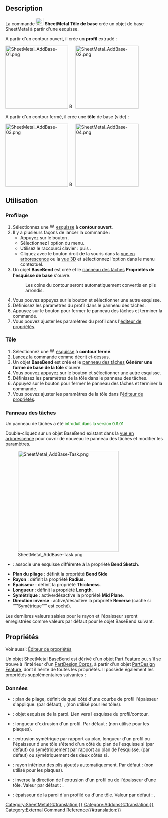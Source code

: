 {{UnfinishedDocu}}
<languages/>

{{Docnav/fr
|
|[[SheetMetal_AddWall/fr|Rebord]]
|[[SheetMetal_Workbench/fr|Atelier SheetMetal]]
|IconL=
|IconR=SheetMetal_AddWall.svg
|IconC=Sheetmetal_workbench_icon.svg
}}

{{GuiCommand/fr
|Name=SheetMetal AddBase
|Name/fr=SheetMetal Tôle de base
|MenuLocation=SheetMetal → Créer une paroi/tôle
|Workbenches=[[SheetMetal_Workbench/fr|SheetMetal]]
|Shortcut={{KEY|C}} {{KEY|B}}
}}

== Description ==

La commande [[Image:SheetMetal_AddBase.svg|24px]] '''SheetMetal Tôle de base''' crée un objet de base SheetMetal à partir d'une esquisse. 

A partir d'un contour ouvert, il crée un '''profil''' extrudé :

[[Image:SheetMetal_AddBase-01.png|200px|link=]] [[Image:Button_right.svg|16px|link=]]
[[Image:SheetMetal_AddBase-02.png|200px|link=]]

A partir d'un contour fermé, il crée une '''tôle''' de base (vide) :

[[Image:SheetMetal_AddBase-03.png|200px|link=]] [[Image:Button_right.svg|16px|link=]]
[[Image:SheetMetal_AddBase-04.png|200px|link=]]

<span id="Usage"></span>
== Utilisation ==

<span id="Profile"></span>
===Profilage===

# Sélectionnez une [[Image:Workbench_Sketcher.svg|16px]] [[Sketcher_Workbench/fr|esquisse]] à '''contour ouvert'''.
# Il y a plusieurs façons de lancer la commande :
#* Appuyez sur le bouton {{Button|[[Image:SheetMetal_AddBase.svg|16px]] [[SheetMetal_AddBase/fr|Créer une paroi/tôle]]}}.
#* Sélectionnez l'option {{MenuCommand|SheetMetal → [[Image:SheetMetal_AddBase.svg|16px]] Créer une paroi/tôle}} du menu.
#* Utilisez le raccourci clavier : {{KEY|C}} puis {{KEY|B}}.
#* Cliquez avec le bouton droit de la souris dans la [[Tree_view/fr|vue en arborescence]] ou la [[3D_view/fr|vue 3D]] et sélectionnez l'option {{MenuCommand|SheetMetal → [[Image:SheetMetal_AddBase.svg|16px]] Créer une paroi/tôle}} dans le menu contextuel.
# Un objet '''BaseBend''' est créé et le [[Task_panel/fr|panneau des tâches]] '''Propriétés de l'esquisse de base''' s'ouvre.
#: Les coins du contour seront automatiquement convertis en plis arrondis.
# Vous pouvez appuyez sur le bouton {{Button|Esquisse}} et sélectionner une autre esquisse.
# Définissez les paramètres du profil dans le panneau des tâches.
# Appuyez sur le bouton {{Button|OK}} pour fermer le panneau des tâches et terminer la commande.
# Vous pouvez ajuster les paramètres du profil dans l'[[Property_editor/fr|éditeur de propriétés]].

<span id="Plate"></span>
===Tôle===

# Sélectionnez une [[Image:Workbench_Sketcher.svg|16px]] [[Sketcher_Workbench/fr|esquisse]] à '''contour fermé'''.
# Lancez la commande comme décrit ci-dessus.
# Un objet '''BaseBend''' est créé et le [[Task_panel/fr|panneau des tâches]] '''Générer une forme de base de la tôle''' s'ouvre.
# Vous pouvez appuyez sur le bouton {{Button|Esquisse}} et sélectionner une autre esquisse.
# Définissez les paramètres de la tôle dans le panneau des tâches.
# Appuyez sur le bouton {{Button|OK}} pour fermer le panneau des tâches et terminer la commande.
# Vous pouvez ajuster les paramètres de la tôle dans l'[[Property_editor/fr|éditeur de propriétés]].

<span id="Task_panel"></span>
=== Panneau des tâches ===

Un panneau de tâches a été <span style="font-size:small;color:green;">introduit dans la version 0.6.01</span>

Double-cliquez sur un objet BaseBend existant dans la [[Tree_view/fr|vue en arborescence]] pour ouvrir de nouveau le panneau des tâches et modifier les paramètres.

[[Image:SheetMetal_AddBase-Task.png|320px]]

* {{Button|Esquisse}} : associe une esquisse différente à la propriété '''Bend Sketch'''.
* '''Plan du pliage''' : définit la propriété '''Bend Side'''
* '''Rayon''' : définit la propriété '''Radius'''.
* '''Épaisseur''' : définit la propriété '''Thickness'''.
* '''Longueur''' : définit la propriété '''Length'''.
* '''Symétrique''' : active/désactive la propriété '''Mid Plane'''.
* '''Direction inverse''' : active/désactive la propriété '''Reverse''' (caché si “”'Symétrique'“” est coché).

Les dernières valeurs saisies pour le rayon et l'épaisseur seront enregistrées comme valeurs par défaut pour le objet BaseBend suivant.

<span id="Properties"></span>
== Propriétés ==

Voir aussi: [[Property_editor/fr|Éditeur de propriétés]]

Un objet SheetMetal BaseBend est dérivé d'un objet [[Part_Feature/fr|Part Feature]] ou, s'il se trouve à l'intérieur d'un [[PartDesign_Body/fr|PartDesign Corps]], à partir d'un objet [[PartDesign_Feature/fr|PartDesign Feature]], dont il hérite de toutes les propriétés. Il possède également les propriétés supplémentaires suivantes :

<span id="Data"></span>
===Données===

{{Properties_Title|Parameters}}

* {{PropertyData|Bend Side|Enumeration}} : plan de pliage, définit de quel côté d'une courbe de profil l'épaisseur s'applique. {{value|Outside}} (par défaut), {{value|Inside}}, {{value|Middle}} (non utilisé pour les tôles).
* {{PropertyData|Bend Sketch|Link}} : objet esquisse de la paroi. Lien vers l'esquisse du profil/contour.
* {{PropertyData|Length|Length}} : longueur d'extrusion d'un profil. Par défaut : {{value|100,00 mm}} (non utilisé pour les plaques).
* {{PropertyData|Mid Plane|Bool}} : extrusion symétrique par rapport au plan, longueur d'un profil ou l'épaisseur d'une tôle s'étend d'un côté du plan de l'esquisse si {{FALSE}} (par défaut) ou symétriquement par rapport au plan de l'esquisse. (par défaut) ou symétriquement des deux côtés si {{TRUE}}.
* {{PropertyData|Radius|Length}} : rayon intérieur des plis ajoutés automatiquement. Par défaut : {{value|1,00 mm}} (non utilisé pour les plaques).
* {{PropertyData|Reverse|Bool}} : inverse la direction de l'extrusion d'un profil ou de l'épaisseur d'une tôle. Valeur par défaut : {{FALSE}}.
* {{PropertyData|thickness|Length}} : épaisseur de la paroi d'un profilé ou d'une tôle. Valeur par défaut : {{value|1,00 mm}}.


{{Docnav/fr
|
|[[SheetMetal_AddWall/fr|Rebord]]
|[[SheetMetal_Workbench/fr|Atelier SheetMetal]]
|IconL=
|IconR=SheetMetal_AddWall.svg
|IconC=Sheetmetal_workbench_icon.svg
}}

[[Category:SheetMetal{{#translation:}}]]
[[Category:Addons{{#translation:}}]]
[[Category:External Command Reference{{#translation:}}]]